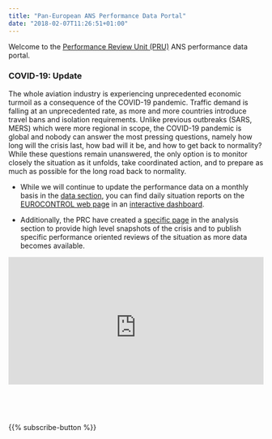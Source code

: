 ```yaml
---
title: "Pan-European ANS Performance Data Portal"
date: "2018-02-07T11:26:51+01:00"
---
```

<style type="text/css">
.img-responsive {
    margin: 0 auto;
    max-width: 75%
}

.resp-container {
    position: relative;
    overflow: hidden;
    padding-top: 50.0%;
}

.resp-iframe {
    position: absolute;
    top: 0;
    left: 0;
    width: 100%;
    height: 110%;
    border: 0;
}
</style>

Welcome to the [Performance Review Unit (PRU)](/about/us/) ANS performance data portal.
<br>

### COVID-19: Update

The whole aviation industry is experiencing unprecedented economic turmoil as a consequence of the COVID-19 pandemic. Traffic demand is falling at an unprecedented rate, as more and more countries introduce travel bans and isolation requirements.
Unlike previous outbreaks (SARS, MERS) which were more regional in scope, the COVID-19 pandemic is global and nobody can answer the most pressing questions, namely how long will the crisis last, how bad will it be, and how to get back to normality? While these questions remain unanswered, the only option is to monitor closely the situation as it unfolds, take coordinated action, and to prepare as much as possible for the long road back to normality.

* While we will continue to update the performance data on a monthly basis in the [data section](/data/), you can find daily situation reports on the [EUROCONTROL web page][ectlweb] in an [interactive dashboard][ectl_daily].

* Additionally, the PRC have created a [specific page](/covid/) in the analysis section to provide high level snapshots of the crisis and to publish specific performance oriented reviews of the situation as more data becomes available.  

<div class="resp-container">
<iframe class="resp-iframe" src="https://datastudio.google.com/embed/reporting/5d62e643-11cf-4cc1-9c24-839c99d0a09e/page/NCvJB" frameborder="0" style="border:0" allowfullscreen></iframe>
</div>
<br>
<!--<img align="left" src="/images/2020_jan_feb.png" width="96%" alt="Overview - proportion of ATFM delays (Jan-Feb 2020)"/>-->

<br>

<div class="container text-center">
{{% subscribe-button %}}
</div>

[ectl_daily]: https://www.eurocontrol.int/Economics/DailyTrafficVariation "Daily traffic updates"
[ectlweb]: https://www.eurocontrol.int/ "EUROCONTROL web page"